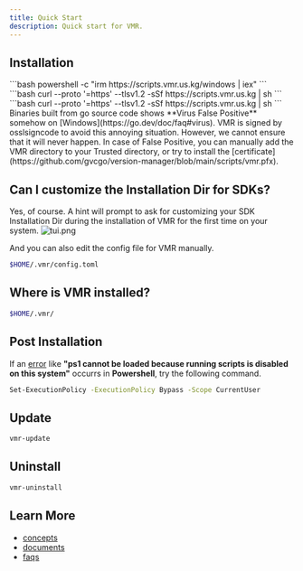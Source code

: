 ```yaml
---
title: Quick Start
description: Quick start for VMR.
---
```



## Installation

<Tabs>
  <TabItem label="Windows" icon="seti:windows">
    ```bash
    powershell -c "irm https://scripts.vmr.us.kg/windows | iex"
    ```
  </TabItem>
  <TabItem label="MacOS" icon="apple">
    ```bash
    curl --proto '=https' --tlsv1.2 -sSf https://scripts.vmr.us.kg | sh
    ```
  </TabItem>
  <TabItem label="Linux" icon="linux">
    ```bash
    curl --proto '=https' --tlsv1.2 -sSf https://scripts.vmr.us.kg | sh
    ```
  </TabItem>
</Tabs>

<Aside type="caution" title="Note">
  Binaries built from go source code shows **Virus False Positive** somehow on [Windows](https://go.dev/doc/faq#virus). VMR is signed by osslsigncode to avoid this annoying situation. However, we cannot ensure that it will never happen. In case of False Positive, you can manually add the VMR directory to your Trusted directory, or try to install the [certificate](https://github.com/gvcgo/version-manager/blob/main/scripts/vmr.pfx).
</Aside>

## Can I customize the Installation Dir for SDKs?

Yes, of course. A hint will prompt to ask for customizing your SDK Installation Dir during the installation of VMR for the first time on your system. 
![tui.png](../../../assets/vmr_install_dir.png)

And you can also edit the config file for VMR manually.
```bash
$HOME/.vmr/config.toml
```

## Where is VMR installed?

```bash
$HOME/.vmr/
```

## Post Installation

If an [error](https://stackoverflow.com/questions/41117421/ps1-cannot-be-loaded-because-running-scripts-is-disabled-on-this-system) like **"ps1 cannot be loaded because running scripts is disabled on this system"** occurrs in **Powershell**, try the following command.
```bash
Set-ExecutionPolicy -ExecutionPolicy Bypass -Scope CurrentUser
```

## Update

```bash
vmr-update
```

## Uninstall

```bash
vmr-uninstall
```

## Learn More

- [concepts](/starts/concepts/)
- [documents](/guides/tutorial/)
- [faqs](/guides/faq/)
